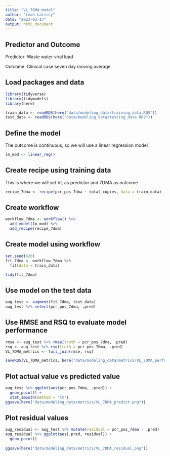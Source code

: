```yaml
---
title: "VL_7DMA_model"
author: "Leah Lariscy"
date: "2023-03-17"
output: html_document
---
```


## Predictor and Outcome

Predictor: Waste water viral load

Outcome: Clinical case seven day moving average

## Load packages and data

```r
library(tidyverse)
library(tidymodels)
library(here)
```

```r
train_data <- readRDS(here("data/modeling_data/training_data.RDS"))
test_data <- readRDS(here("data/modeling_data/testing_data.RDS"))
```

## Define the model

The outcome is continuous, so we will use a linear regression model

```r
lm_mod <- linear_reg()
```

## Create recipe using training data

This is where we will set VL as predictor and 7DMA as outcome

```r
recipe_7dma <- recipe(pcr_pos_7dma ~ total_copies, data = train_data)
```

## Create workflow

```r
workflow_7dma <- workflow() %>% 
  add_model(lm_mod) %>% 
  add_recipe(recipe_7dma)
```

## Create model using workflow

```r
set.seed(626)
fit_7dma <- workflow_7dma %>% 
  fit(data = train_data)

tidy(fit_7dma)
```

## Use model on the test data

```r
aug_test <- augment(fit_7dma, test_data)
aug_test %>% select(pcr_pos_7dma, .pred)
```

## Use RMSE and RSQ to evaluate model performance

```r
rmse <- aug_test %>% rmse(truth = pcr_pos_7dma, .pred)
rsq <- aug_test %>% rsq(truth = pcr_pos_7dma, .pred)
VL_7DMA_metrics <- full_join(rmse, rsq)

saveRDS(VL_7DMA_metrics, here("data/modeling_data/metrics/VL_7DMA_performance.RDS"))

```

## Plot actual value vs predicted value

```r
aug_test %>% ggplot(aes(pcr_pos_7dma, .pred)) +
  geom_point() +
  stat_smooth(method = "lm")
ggsave(here("data/modeling_data/metrics/VL_7DMA_predict.png"))
```

## Plot residual values

```r
aug_residual <- aug_test %>% mutate(residual = pcr_pos_7dma - .pred)
aug_residual %>% ggplot(aes(.pred, residual)) +
  geom_point() 
  
ggsave(here("data/modeling_data/metrics/VL_7DMA_residual.png"))
```
